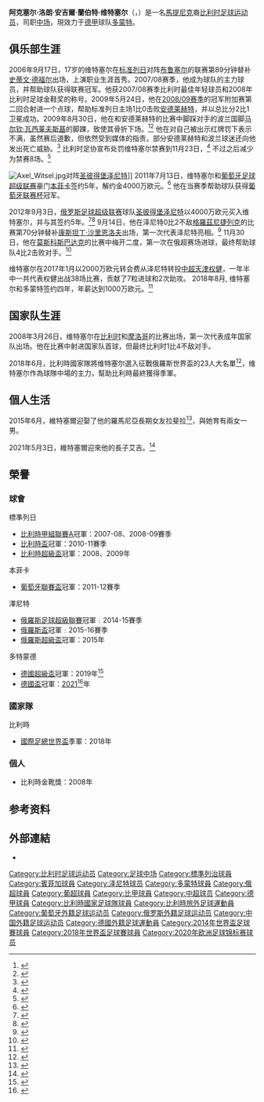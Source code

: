 {{noteTA
|G1=football|G2=UEFA
|1=zh-hans:阿克塞尔;zh-hk:艾素;zh-tw:阿克塞爾
|2=zh-hans:维特塞尔;zh-hk:韋素;zh-tw:維特塞爾}}
{{Infobox football biography
| name           = 阿克塞尔·维特塞尔<br>Axel Witsel
| image          = [[File:Witsel_celebrating_bronze.jpg|250px]]
| caption        = 攝於[[2018年世界盃|2018年世界盃]]
| fullname       = Axel Laurent Angel Lambert Witsel
| nickname       = 小爆炸頭
| birth_date     = {{birth date and age|1989|01|12|df=y}}
| birth_place    = {{BEL}}[[列日|列日]]
| height         = {{height|m=1.86|abbr=on}}
| currentclub    = [[多特蒙德足球俱乐部|多蒙特]]
| clubnumber     = 28
| position       = [[中场|中场]]
| youthyears1    = 2004–2006
| youthclubs1    = [[标准列日足球俱乐部|标准列日]]
| years1         = 2006–2011
| clubs1         = [[标准列日足球俱乐部|标准列日]]
| caps1          = 148
| goals1         = 34
| years2         = 2011–2012
| clubs2         = [[里斯本與本菲卡體育俱樂部|本菲卡]]
| caps2          = 32
| goals2         = 1
| years3         = 2012–2016
| clubs3         = [[圣彼得堡泽尼特足球俱乐部|泽尼特]]
| caps3          = 122
| goals3         = 16
| years4         = 2017–2018
| clubs4         = [[天津權健足球俱樂部|天津權健]]
| caps4          = 36
| goals4         = 5
| years5         = 2018– 
| clubs5         = [[多特蒙德足球俱乐部|多蒙特]]         
| caps5          = 76
| goals5         = 8   <!--只計聯賽進球-->
| nationalyears1 = 2004
| nationalteam1  = 比利时U15
| nationalcaps1  = 1
| nationalgoals1 = 0
| nationalyears2 = 2005
| nationalteam2  = 比利时U16
| nationalcaps2  = 2
| nationalgoals2 = 0
| nationalyears3 = 2005–2006
| nationalteam3  = 比利时U17
| nationalcaps3  = 19
| nationalgoals3 = 0
| nationalyears4 = 2006–2007
| nationalteam4  = 比利时U18
| nationalcaps4  = 5
| nationalgoals4 = 0
| nationalyears5 = 2006
| nationalteam5  = 比利时U19
| nationalcaps5  = 3
| nationalgoals5 = 0
| nationalyears6 = 2007–2009
| nationalteam6  = [[比利时21岁以下国家足球队|比利时U21]]
| nationalcaps6  = 10
| nationalgoals6 = 0
| nationalyears7 = 2008–
| nationalteam7  = [[比利时国家足球队|比利时]]
| nationalcaps7  = 112
| nationalgoals7 = 10
| medaltemplates = 
{{Medal|Sport|男子[[足球|足球]]}}
{{Medal|Country|{{fb|BEL}}}}
{{Medal|Comp|[[國際足協世界盃|國際足協世界盃]]}}
{{Medal|3rd|[[2018年國際足協世界盃|2018 俄羅斯]]|}}
| pcupdate       = 2021年1月9日
| ntupdate       = 2021年6月21日
}}
'''阿克塞尔·洛朗·安吉爾·蘭伯特·维特塞尔'''（{{lang-fr|'''Axel Laurent Angel Lambert Witsel'''}}，{{bd|1989年|1月12日|catIdx=Witsel, Axel}}）是一名[[馬提尼克|馬提尼克]]裔[[比利时|比利时]][[足球|足球]][[运动员|运动员]]，司职[[中场|中场]]，現效力于[[德甲|德甲]]球队[[多特蒙德足球俱乐部|多蒙特]]。

==俱乐部生涯==
2006年9月17日，17岁的维特塞尔在[[标准列日足球俱乐部|标准列日]]对阵[[布鲁塞尔足球俱乐部|布鲁塞尔]]的联赛第89分钟替补[[史蒂文·德福尔|史蒂文·德福尔]]出场，上演职业生涯首秀。2007/08赛季，他成为球队的主力球员，并帮助球队获得联赛冠军。他获2007/08赛季比利时最佳年轻球员和2008年比利时足球金鞋奖的称号。2009年5月24日，他在[[2008年至2009年比利时足球甲级联赛|2008/09赛季]]的冠军附加赛第二回合射进一个点球，帮助标准列日主场1比0击败[[皇家安德莱赫特体育俱乐部|安德莱赫特]]，并以总比分2比1卫冕成功。2009年8月30日，他在和安德莱赫特的比赛中脚踩对手的波兰国脚[[马尔钦·瓦西莱夫斯基|马尔钦·瓦西莱夫斯基]]的脚踝，致使其骨折下场。<ref>{{cite web|publisher=Sporza|title=Witsel breekt been van Wasilewski in tackle|url=http://www.sporza.be/cm/sporza/voetbal/Jupiler_Pro_League/090830_Wasilewski_tackle_Witsel|accessdate=31 August 2009|deadurl=yes|archiveurl=https://web.archive.org/web/20090901061702/http://www.sporza.be/cm/sporza/voetbal/Jupiler_Pro_League/090830_Wasilewski_tackle_Witsel|archivedate=2009-09-01}} </ref><ref>{{cite web|publisher=YouTube|title=Anderlecht-Standard faute d'Axel Witsel sur Wasilewski|url=https://www.youtube.com/watch?v=_OapMvlhZOQ|accessdate=31 August 2009|archive-date=2014-05-12|archive-url=https://web.archive.org/web/20140512235027/https://www.youtube.com/watch?v=_OapMvlhZOQ&app=desktop|dead-url=no}}</ref> 他在对自己被出示红牌罚下表示不满，虽然赛后道歉，但依然受到媒体的指责，部分安德莱赫特和波兰球迷还向他发出死亡威胁。<ref>{{Cite web |url=http://goal.com/en/news/755/europe/2009/09/01/1474358/standard-liege-stars-defour-witsel-receive-death-threats |title=Standard Liege Stars Defour Witsel Receive Death Threats |accessdate=2014-05-24 |archive-date=2014-01-16 |archive-url=https://web.archive.org/web/20140116093358/http://www.goal.com/en/news/755/europe/2009/09/01/1474358/standard-liege-stars-defour-witsel-receive-death-threats |dead-url=no }}</ref> 比利时足协宣布处罚维特塞尔禁赛到11月23日，<ref>{{Cite web |url=http://www.mirrorfootball.co.uk/news/Witsel-given-lengthy-ban-article141523.html |title=Witsel given lengthy ban |access-date=2014-05-24 |archive-url=https://web.archive.org/web/20121011000654/http://www.mirrorfootball.co.uk/news/Witsel-given-lengthy-ban-article141523.html |archive-date=2012-10-11 |dead-url=yes }}</ref> 不过之后减少为禁赛8场。<ref>{{Cite web |url=http://uk.eurosport.yahoo.com/05092009/58/champions-league-witsel-horror-tackle-ban-reduced.html |title=Witsel horror tackle ban reduced |accessdate=2014-05-24 |archive-date=2009-09-15 |archive-url=https://web.archive.org/web/20090915224703/http://uk.eurosport.yahoo.com/05092009/58/champions-league-witsel-horror-tackle-ban-reduced.html |dead-url=no }}</ref>

[[File:Axel_Witsel.jpg|left]]对阵[[圣彼得堡泽尼特足球俱乐部|圣彼得堡泽尼特]]]]
2011年7月13日，维特塞尔和[[葡萄牙足球超级联赛|葡萄牙足球超级联赛]]豪门[[里斯本與本菲卡體育俱樂部|本菲卡]]签约5年，解约金4000万欧元。<ref>{{cite web|url=http://soccernet.espn.go.com/news/story/_/id/934507/benfica-complete-signing-of-belgium-international-axel-witsel?cc=5901 |title=Benfica sign Witsel |publisher=ESPNFC |date=14 July 2011}}</ref> 他在当赛季帮助球队获得[[2011年至2012年葡萄牙联赛杯|葡萄牙联赛杯]]冠军。

2012年9月3日，[[俄罗斯足球超级联赛|俄罗斯足球超级联赛]]球队[[圣彼得堡泽尼特足球俱乐部|圣彼得堡泽尼特]]以4000万欧元买入维特塞尔，并与其签约5年。<ref>{{Cite web |url=http://www.fc-zenit.ru/main/news/60736.html |title=Zenit signs Witsel |accessdate=2014-05-24 |archive-date=2014-05-25 |archive-url=https://web.archive.org/web/20140525195056/http://www.fc-zenit.ru/main/news/60736.html |dead-url=no }}</ref><ref>{{Cite web |url=http://web3.cmvm.pt/sdi2004/emitentes/docs/FR41312.pdf |title=CMVM |accessdate=2014-05-24 |archive-date=2012-09-19 |archive-url=https://web.archive.org/web/20120919182025/http://web3.cmvm.pt/sdi2004/emitentes/docs/FR41312.pdf |dead-url=no }}</ref> 9月14日，他在泽尼特0比2不敌[[格羅茲尼捷列克足球俱樂部|格羅茲尼捷列克]]的比赛第70分钟替补[[康斯坦丁·沙里恩洛夫|康斯坦丁·沙里恩洛夫]]出场，第一次代表泽尼特亮相。<ref>{{cite web|url=http://soccernet.espn.go.com/match?id=342396&cc=5901 |title=Zenit 0 - 2 Terek Grozny |publisher=ESPNFC |date=14 September 2012}}</ref> 11月30日，他在[[莫斯科斯巴达克|莫斯科斯巴达克]]的比赛中梅开二度，第一次在俄超赛场进球，最终帮助球队4比2击败对手。<ref>{{cite web |url=http://espnfc.com/us/en/gamecast/statistics/id/357869/statistics.html?soccernet=true&cc=5901 |title=Spartak Moscow 2 - 4 Zenit St Petersburg |publisher=ESPNFC |date=30 November 2012 |accessdate=2014-05-24 |archive-date=2012-12-14 |archive-url=https://web.archive.org/web/20121214121902/http://espnfc.com/us/en/gamecast/statistics/id/357869/statistics.html?soccernet=true&cc=5901 |dead-url=no }}</ref>

维特塞尔在2017年1月以2000万欧元转会费从泽尼特转投[[中超|中超]][[天津权健|天津权健]]，一年半中一共代表权健出战38场比赛，贡献了7粒进球和2次助攻。
2018年8月, 维特塞尔和多蒙特签约四年，年薪达到1000万欧元。<ref>{{cite web |url=http://sports.sina.com.cn/china/j/2018-08-06/doc-ihhhczfc1158148.shtml |title=Dortmond sign Witsel |publisher=SINA SPORTS |date=2018-08-06|accessdate=2018-08-06 |archive-date=2018-08-06 |archive-url=https://web.archive.org/web/20180806180618/http://sports.sina.com.cn/china/j/2018-08-06/doc-ihhhczfc1158148.shtml |dead-url=no }}</ref>

==国家队生涯==
2008年3月26日，维特塞尔在[[比利时国家足球队|比利时]]和[[摩洛哥国家足球队|摩洛哥]]的比赛出场，第一次代表成年国家队出场。他在比赛中射进国家队首球，但最终比利时1比4不敌对手。

2018年6月，比利時國家隊將维特塞尔選入征戰俄羅斯世界盃的23人大名單<ref>{{cite news |title=World Cup 2018: Belgium include Vincent Kompany but Christian Benteke misses out |url=https://www.bbc.co.uk/sport/football/44353673 |access-date=2018-09-04 |publisher=BBC Sport |date=2018-06-04 |archive-date=2020-12-23 |archive-url=https://web.archive.org/web/20201223025450/https://www.bbc.co.uk/sport/football/44353673 |dead-url=no }}</ref>，维特塞尔作為球隊中場的主力，幫助比利時最終獲得季軍。

==個人生活==
2015年6月，維特塞爾迎娶了他的羅馬尼亞長期女友拉斐拉<ref>{{cite news|url=http://www.sudinfo.be/1310603/article/2015-06-14/axel-rafaella-witsel-eblouissants-lors-de-leur-mariage-religieux-photos|language=fr|title=Axel & Rafaella Witsel éblouissants lors de leur mariage religieux|date=2015-06-14|work=Sudinfo.be|access-date=2017-08-31|archive-url=https://web.archive.org/web/20160625022110/http://www.sudinfo.be/1310603/article/2015-06-14/axel-rafaella-witsel-eblouissants-lors-de-leur-mariage-religieux-photos|archive-date=2016-06-25}}</ref>，與她育有兩女一男。

2021年5月3日，維特塞爾迎來他的長子艾吉。<ref>{{cite news |title=Heuglijk nieuws: Axel Witsel en vrouw Rafaella verwelkomen zoontje Aydji |url=https://www.hln.be/rode-duivels/heuglijk-nieuws-axel-witsel-en-vrouw-rafaella-verwelkomen-zoontje-aydji~aa345437/ |publisher=HLN |date=2021-05-03 |accessdate=2021-05-03 |archive-date=2021-05-05 |archive-url=https://web.archive.org/web/20210505203727/https://www.hln.be/rode-duivels/heuglijk-nieuws-axel-witsel-en-vrouw-rafaella-verwelkomen-zoontje-aydji~aa345437/ |dead-url=no }}</ref>

== 榮譽 ==
=== 球會 ===
;{{flagicon|BEL}} 標準列日
* [[比利時甲組聯賽A|比利時甲組聯賽A]]冠軍：2007-08、2008-09賽季
* [[比利時盃|比利時盃]]冠軍：2010-11賽季
* [[比利時超級盃|比利時超級盃]]冠軍：2008、2009年

;{{flagicon|POR}} 本菲卡
* [[葡萄牙聯賽盃|葡萄牙聯賽盃]]冠軍：2011-12賽季

;{{flagicon|RUS}} 澤尼特
* [[俄羅斯足球超級聯賽|俄羅斯足球超級聯賽]]冠軍﹕2014-15賽季
* [[俄羅斯盃|俄羅斯盃]]冠軍﹕2015-16賽季
* [[俄羅斯超級盃|俄羅斯超級盃]]冠軍：2015年

;{{flagicon|GER}} 多特蒙德
* [[德國超級盃|德國超級盃]]冠軍：2019年<ref>{{cite news |location=Dortmund |url=https://www.bundesliga.com/de/bundesliga/news/supercup-borussia-dortmund-fc-bayern-munchen-spielbericht-5996 |title=Borussia Dortmund gewinnt den Supercup 2019 gegen den FC Bayern München |trans-title=Borussia Dortmund wins the 2019 Supercup against FC Bayern Munich |website=Bundesliga.com |publisher=Deutsche Fußball Liga |date=3 August 2019 |access-date=3 August 2019 |language=de  |archive-url=https://web.archive.org/web/20190803221924/https://www.bundesliga.com/de/bundesliga/news/supercup-borussia-dortmund-fc-bayern-munchen-spielbericht-5996 |archive-date=3 August 2019}}</ref>
*[[德国足协杯|德國盃]]冠軍：[[2020年至2021年德国足协杯|2021]]<ref>{{cite news|url=https://www.bundesliga.com/en/bundesliga/news/rb-leipzig-borussia-dortmund-live-dfb-cup-final-line-ups-stats-haaland-sancho-15791|title=Jadon Sancho and Erling Haaland help Borussia Dortmund overpower RB Leipzig to win DFB Cup|date=2021-05-14|work=Bundesliga|language=en|accessdate=2021-05-14|archive-date=2021-05-14|archive-url=https://web.archive.org/web/20210514055004/https://www.bundesliga.com/en/bundesliga/news/rb-leipzig-borussia-dortmund-live-dfb-cup-final-line-ups-stats-haaland-sancho-15791|dead-url=no}}</ref>年

=== 國家隊 ===  
;{{flagicon|BEL}} 比利時
* [[國際足總世界盃|國際足總世界盃]]季軍：2018年

=== 個人 ===
* 比利時金靴獎：2008年

==参考资料==
{{reflist}}

==外部連結==
*{{Soccerway}}

{{Navboxes colour
|title = 比利時參賽名單
|bg = #D4071A
|fg = #FFCE4A
|bordercolor = Black
|list1 =
{{2014年世界杯足球赛比利时参赛名单}}
{{2016年歐洲國家盃比利時參賽名單}}
{{2018年世界盃足球賽比利時參賽名單}}
{{2020年欧洲足球锦标赛比利时参赛名单}}
}}
{{多蒙特球員名單}}
{{2017年中超分类名单天津权健}}
{{2018年中超分类名单天津权健}}

{{DEFAULTSORT:Witsel, Axel}}
[[Category:比利时足球运动员|Category:比利时足球运动员]]
[[Category:足球中场|Category:足球中场]]
[[Category:標準列治球員|Category:標準列治球員]]
[[Category:賓菲加球員|Category:賓菲加球員]]
[[Category:泽尼特球员|Category:泽尼特球员]]
[[Category:多蒙特球員|Category:多蒙特球員]]
[[Category:俄超球員|Category:俄超球員]]
[[Category:葡超球員|Category:葡超球員]]
[[Category:比甲球員|Category:比甲球員]]
[[Category:中超球员|Category:中超球员]]
[[Category:德甲球員|Category:德甲球員]]
[[Category:比利時國家足球隊球員|Category:比利時國家足球隊球員]]
[[Category:比利時旅外足球運動員|Category:比利時旅外足球運動員]]
[[Category:葡萄牙外籍足球运动员|Category:葡萄牙外籍足球运动员]]
[[Category:俄罗斯外籍足球运动员|Category:俄罗斯外籍足球运动员]]
[[Category:中国外籍足球运动员|Category:中国外籍足球运动员]]
[[Category:德國外籍足球運動員|Category:德國外籍足球運動員]]
[[Category:2014年世界盃足球賽球員|Category:2014年世界盃足球賽球員]]
[[Category:2018年世界盃足球賽球員|Category:2018年世界盃足球賽球員]]
[[Category:2020年欧洲足球锦标赛球员|Category:2020年欧洲足球锦标赛球员]]
